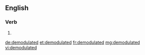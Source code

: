 ==English==

===Verb===
{{head|en|verb form}}

# {{en-past of|demodulate}}

[[de:demodulated]]
[[et:demodulated]]
[[fr:demodulated]]
[[mg:demodulated]]
[[vi:demodulated]]